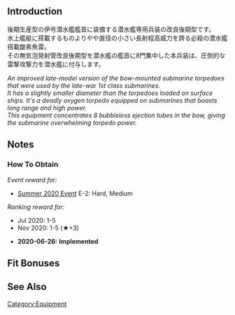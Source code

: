 {{EquipmentInfo}}

==Introduction==
後期生産型の伊号潜水艦艦首に装備する潜水艦専用兵装の改良後期型です。<br>
水上艦艇に搭載するものよりやや直径の小さい長射程高威力を誇る必殺の潜水艦搭載酸素魚雷。<br>
その無気泡発射管改良後期型を潜水艦の艦首に8門集中した本兵装は、圧倒的な雷撃攻撃力を潜水艦に付与します。

''An improved late-model version of the bow-mounted submarine torpedoes that were used by the late-war 1st class submarines.''<br>
''It has a slightly smaller diameter than the torpedoes loaded on surface ships. It's a deadly oxygen torpedo equipped on submarines that boasts long range and high power.''<br>
''This equipment concentrates 8 bubbleless ejection tubes in the bow, giving the submarine overwhelming torpedo power.''

==Notes==
<div class="mw-collapsible"><h3>How To Obtain</h3>
<div class="mw-collapsible-content">
''Event reward for:''
* [[Summer 2020 Event]] E-2: Hard, Medium

''Ranking reward for:''
* Jul 2020: 1-5
* Nov 2020: 1-5 (★+3)

</div></div>


<div class="mw-collapsible><h3>Updates History</h3>
<div class="mw-collapsible-content>
* '''2020-06-26:''' '''Implemented'''
</div></div>

==Fit Bonuses==
{{:Late Model 53cm Bow Torpedo Mount (8 tubes)/Bonuses}}

==See Also==
{{Equipmentlist}}
[[Category:Equipment]]